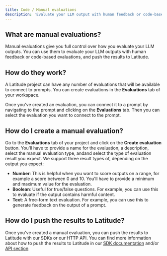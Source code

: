 ```yaml
---
title: Code / Manual evaluations
description: 'Evaluate your LLM output with human feedback or code-based evaluations, and push the results to Latitude.'
---
```


## What are manual evaluations?

Manual evaluations give you full control over how you evaluate your LLM outputs. You can use them to evaluate your LLM outputs with human feedback or code-based evaluations, and push the results to Latitude.

## How do they work?

A Latitude project can have any number of evaluations that will be available to
connect to prompts. You can create evaluations in the **Evaluations** tab of
your workspace.

Once you've created an evaluation, you can connect it to a prompt by navigating
to the prompt and clicking on the **Evaluations** tab. Then you can select the
evaluation you want to connect to the prompt.

## How do I create a manual evaluation?

Go to the **Evaluations** tab of your project and click on the **Create
evaluation** button. You'll have to provide a name for the evaluation, a
description, select the manual evaluation type, andand select the type of
evaluation result you expect. We support three result types of, depending on
the output you expect:

- **Number**: This is helpful when you want to score outputs on a range, for example a score between 0 and 10. You'll have to provide a minimum and maximum value for the evaluation.
- **Boolean**: Useful for true/false questions. For example, you can use this to evaluate if the output contains harmful content.
- **Text**: A free-form text evaluation. For example, you can use this to generate feedback on the output of a prompt.

## How do I push the results to Latitude?

Once you've created a manual evaluation, you can push the results to Latitude
with our SDKs or our HTTP API. You can find more information about how to push
the results to Latitude in our [SDK
documentation](/guides/sdk/javascript-typescript-sdk) and/or [API
section](/guides/prompt-manager/api-access)
